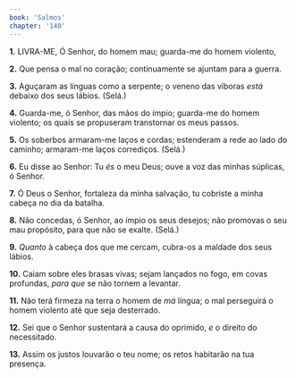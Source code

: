 ```yaml
---
book: 'Salmos'
chapter: '140'
---
```


**1.** LIVRA-ME, Ó Senhor, do homem mau; guarda-me do homem violento,

**2.** Que pensa o mal no coração; continuamente se ajuntam para a guerra.

**3.** Aguçaram as línguas como a serpente; o veneno das víboras *está* debaixo dos seus lábios. (Selá.)

**4.** Guarda-me, ó Senhor, das mãos do ímpio; guarda-me do homem violento; os quais se propuseram transtornar os meus passos.

**5.** Os soberbos armaram-me laços e cordas; estenderam a rede ao lado do caminho; armaram-me laços corrediços. (Selá.)

**6.** Eu disse ao Senhor: Tu *és* o meu Deus; ouve a voz das minhas súplicas, ó Senhor.

**7.** Ó Deus o Senhor, fortaleza da minha salvação, tu cobriste a minha cabeça no dia da batalha.

**8.** Não concedas, ó Senhor, ao ímpio os seus desejos; não promovas o seu mau propósito, para que não se exalte. (Selá.)

**9.** *Quanto* à cabeça dos que me cercam, cubra-os a maldade dos seus lábios.

**10.** Caiam sobre eles brasas vivas; sejam lançados no fogo, em covas profundas, *para que* se não tornem a levantar.

**11.** Não terá firmeza na terra o homem de *má* língua; o mal perseguirá o homem violento até que seja desterrado.

**12.** Sei que o Senhor sustentará a causa do oprimido, *e* o direito do necessitado.

**13.** Assim os justos louvarão o teu nome; os retos habitarão na tua presença.